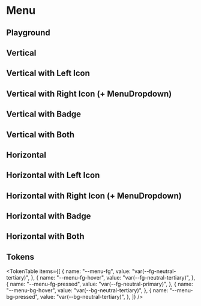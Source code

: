 



<Meta title="Menu" of={MenuStories} />

# Menu

<ThemeSelect />

## Playground

<Canvas of={MenuStories.Default} />
<Controls />

## Vertical

<Canvas of={MenuStories.Vertical} />

## Vertical with Left Icon

<Canvas of={MenuStories.Vertical_With_LeftIcon} />

## Vertical with Right Icon (+ MenuDropdown)

<Canvas of={MenuStories.Vertical_With_RightIcon} />

## Vertical with Badge

<Canvas of={MenuStories.Vertical_With_Badge} />

## Vertical with Both

<Canvas of={MenuStories.Vertical_With_Both} />

## Horizontal

<Canvas of={MenuStories.Horizontal} />

## Horizontal with Left Icon

<Canvas of={MenuStories.Horizontal_With_LeftIcon} />

## Horizontal with Right Icon (+ MenuDropdown)

<Canvas of={MenuStories.Horizontal_With_RightIcon} />

## Horizontal with Badge

<Canvas of={MenuStories.Horizontal_With_Badge} />

## Horizontal with Both

<Canvas of={MenuStories.Horizontal_With_Both} />

## Tokens

<TokenTable
  items={[
    {
      name: "--menu-fg",
      value: "var(--fg-neutral-tertiary)",
    },
    {
      name: "--menu-fg-hover",
      value: "var(--fg-neutral-tertiary)",
    },
    {
      name: "--menu-fg-pressed",
      value: "var(--fg-neutral-primary)",
    },
    {
      name: "--menu-bg-hover",
      value: "var(--bg-neutral-tertiary)",
    },
    {
      name: "--menu-bg-pressed",
      value: "var(--bg-neutral-tertiary)",
    },
  ]}
/>

<Toaster position="bottom-right" />
